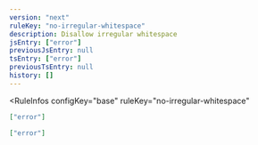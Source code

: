 ```yaml
---
version: "next"
ruleKey: "no-irregular-whitespace"
description: Disallow irregular whitespace
jsEntry: ["error"]
previousJsEntry: null
tsEntry: ["error"]
previousTsEntry: null
history: []
---
```


<RuleInfos 
  configKey="base" 
  ruleKey="no-irregular-whitespace" 
>

```json
["error"]
```

```json
["error"]
```

</RuleInfos>
